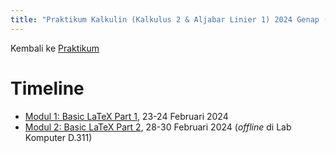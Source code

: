 ```yaml
---
title: "Praktikum Kalkulin (Kalkulus 2 & Aljabar Linier 1) 2024 Genap (Kurikulum 2020)"
---
```


Kembali ke [Praktikum](../../../../praktikum.qmd)

# Timeline

- [Modul 1: Basic LaTeX Part 1](./modul1.qmd), 23-24 Februari 2024
- [Modul 2: Basic LaTeX Part 2](./modul2.qmd), 28-30 Februari 2024 (*offline* di Lab Komputer D.311)